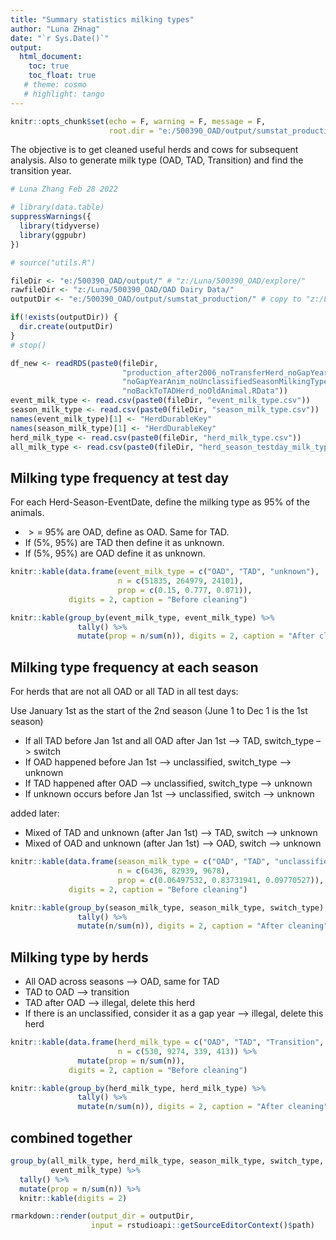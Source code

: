 ```yaml
---
title: "Summary statistics milking types"
author: "Luna ZHnag"
date: "`r Sys.Date()`"
output:
  html_document:
    toc: true
    toc_float: true
   # theme: cosmo
   # highlight: tango
---
```


```r
knitr::opts_chunk$set(echo = F, warning = F, message = F,
                      root.dir = "e:/500390_OAD/output/sumstat_production/" )
```

The objective is to get cleaned useful herds and cows for subsequent analysis.
Also to generate milk type (OAD, TAD, Transition) and find the transition year.

```r
# Luna Zhang Feb 28 2022

# library(data.table)
suppressWarnings({
  library(tidyverse)
  library(ggpubr)
})

# source("utils.R")

fileDir <- "e:/500390_OAD/output/" # "z:/Luna/500390_OAD/explore/"
rawfileDir <- "z:/Luna/500390_OAD/OAD Dairy Data/"
outputDir <- "e:/500390_OAD/output/sumstat_production/" # copy to "z:/Luna/500390_OAD/output/" later

if(!exists(outputDir)) {
  dir.create(outputDir)
}
# stop()

df_new <- readRDS(paste0(fileDir, 
                         "production_after2006_noTransferHerd_noGapYearHerd_",
                         "noGapYearAnim_noUnclassifiedSeasonMilkingType_",
                         "noBackToTADHerd_noOldAnimal.RData"))
event_milk_type <- read.csv(paste0(fileDir, "event_milk_type.csv"))
season_milk_type <- read.csv(paste0(fileDir, "season_milk_type.csv"))
names(event_milk_type)[1] <- "HerdDurableKey"
names(season_milk_type)[1] <- "HerdDurableKey"
herd_milk_type <- read.csv(paste0(fileDir, "herd_milk_type.csv"))
all_milk_type <- read.csv(paste0(fileDir, "herd_season_testday_milk_type.csv"))

```


## Milking type frequency at test day

For each Herd-Season-EventDate, define the milking type as 95% of the animals.

* $>=$ 95% are OAD, define as OAD. Same for TAD.
* If (5%, 95%) are TAD then define it as unknown. 
* If (5%, 95%) are OAD define it as unknown.

```r

knitr::kable(data.frame(event_milk_type = c("OAD", "TAD", "unknown"),
                        n = c(51835, 264979, 24101),
                        prop = c(0.15, 0.777, 0.071)),
             digits = 2, caption = "Before cleaning")

knitr::kable(group_by(event_milk_type, event_milk_type) %>% 
               tally() %>% 
               mutate(prop = n/sum(n)), digits = 2, caption = "After cleaning")

```

## Milking type frequency at each season

For herds that are not all OAD or all TAD in all test days:

Use January 1st as the start of the 2nd season (June 1 to Dec 1 is the 1st season)

* If all TAD before Jan 1st and all OAD after Jan 1st --> TAD, switch_type --> switch
* If OAD happened before Jan 1st --> unclassified, switch_type --> unknown
* If TAD happened after OAD --> unclassified, switch_type --> unknown
* If unknown occurs before Jan 1st --> unclassified, switch --> unknown

added later:

* Mixed of TAD and unknown (after Jan 1st) --> TAD, switch --> unknown
* Mixed of OAD and unknown (after Jan 1st) --> OAD, switch --> unknown

```r

knitr::kable(data.frame(season_milk_type = c("OAD", "TAD", "unclassified"),
                        n = c(6436, 82939, 9678),
                        prop = c(0.06497532, 0.83731941, 0.09770527)),
             digits = 2, caption = "Before cleaning")

knitr::kable(group_by(season_milk_type, season_milk_type, switch_type) %>% 
               tally() %>% 
               mutate(n/sum(n)), digits = 2, caption = "After cleaning")

```

## Milking type by herds

* All OAD across seasons --> OAD, same for TAD
* TAD to OAD --> transition
* TAD after OAD --> illegal, delete this herd
* If there is an unclassified, consider it as a gap year --> illegal,
delete this herd

```r
knitr::kable(data.frame(herd_milk_type = c("OAD", "TAD", "Transition", "illegal"),
                        n = c(530, 9274, 339, 413)) %>% 
               mutate(prop = n/sum(n)),
             digits = 2, caption = "Before cleaning")

knitr::kable(group_by(herd_milk_type, herd_milk_type) %>% 
               tally() %>% 
               mutate(n/sum(n)), digits = 2, caption = "After cleaning")

```

## combined together

```r
group_by(all_milk_type, herd_milk_type, season_milk_type, switch_type,
         event_milk_type) %>% 
  tally() %>% 
  mutate(prop = n/sum(n)) %>% 
  knitr::kable(digits = 2)

```

```r
rmarkdown::render(output_dir = outputDir, 
                  input = rstudioapi::getSourceEditorContext()$path)
```
